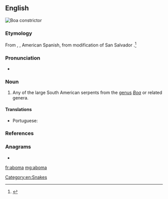 ==English==
[[File:Boa constrictor (2).jpg|thumb|Boa constrictor]]
{{wikipedia|Boa constrictor}}
{{wikispecies|Boa}}

===Etymology===
From {{etyl|pt|en}}, {{etyl|fr|en}}, American Spanish, from modification of San Salvador {{etyl|kg|en}} {{m|kg|mboma||python}}.<ref>{{cite-book|editor=Philip Babcock Gove|title=Webster's Third International Dictionary of the English Language, Unabridged|year=1909|year_published=1976|publisher=G. & C. Merriam Co.|location=Springfield, MA|isbn=0-87779-101-5|page=4}}</ref>

===Pronunciation===
* {{a|US}} {{IPA|/əˈboʊ.mə/|lang=en}}

===Noun===
{{en-noun}}

# Any of the large South American serpents from the [[genus]] ''[[Boa]]'' or related genera.

====Translations====
{{trans-top|any of several large South American serpents}}
{{trans-mid}}
* Portuguese: {{t|pt|aboma|f}}
{{trans-bottom}}

===References===
<references/>

===Anagrams===
* {{l|en|Obama}}

[[Category:en:Snakes]]

[[fr:aboma]]
[[mg:aboma]]